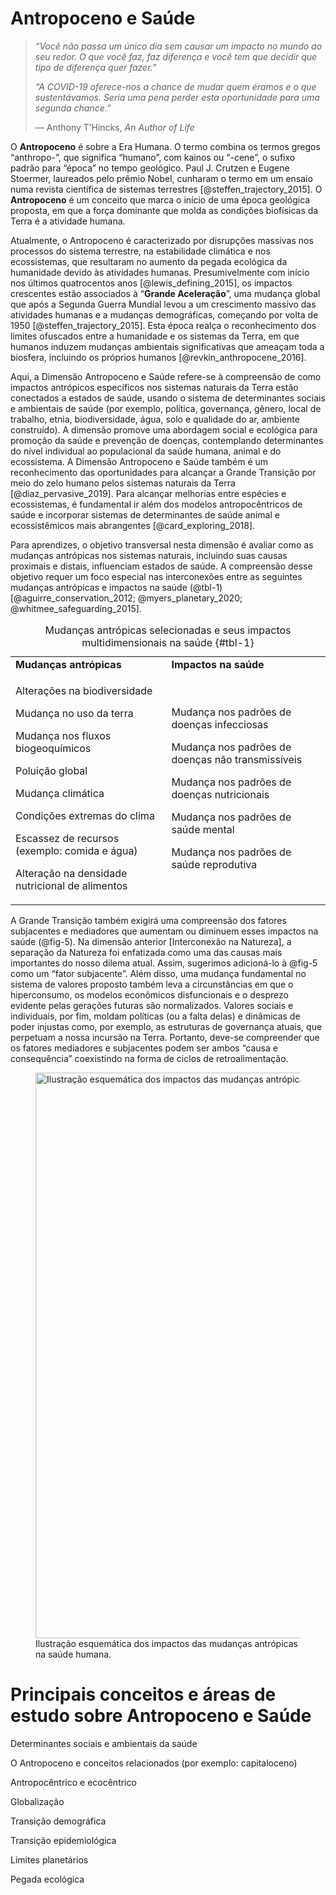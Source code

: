 # Antropoceno e Saúde

> *"Você não passa um único dia sem causar um impacto no mundo ao seu redor. O que você faz, faz diferença e você tem que decidir que tipo de diferença quer fazer."*
>
> *"A COVID-19 oferece-nos a chance de mudar quem éramos e o que sustentávamos. Seria uma pena perder esta oportunidade para uma segunda chance."*
>
> *---* Anthony T'Hincks, *An Author of Life*

O **Antropoceno** é sobre a Era Humana. O termo combina os termos gregos "anthropo-", que significa "humano", com kainos ou "-cene", o sufixo padrão para "época" no tempo geológico. Paul J. Crutzen e Eugene Stoermer, laureados pelo prêmio Nobel, cunharam o termo em um ensaio numa revista científica de sistemas terrestres [@steffen_trajectory_2015]. O **Antropoceno** é um conceito que marca o início de uma época geológica proposta, em que a força dominante que molda as condições biofísicas da Terra é a atividade humana.

Atualmente, o Antropoceno é caracterizado por disrupções massivas nos processos do sistema terrestre, na estabilidade climática e nos ecossistemas, que resultaram no aumento da pegada ecológica da humanidade devido às atividades humanas. Presumivelmente com início nos últimos quatrocentos anos [@lewis_defining_2015], os impactos crescentes estão associados à "**Grande Aceleração**", uma mudança global que após a Segunda Guerra Mundial levou a um crescimento massivo das atividades humanas e a mudanças demográficas, começando por volta de 1950 [@steffen_trajectory_2015]. Esta época realça o reconhecimento dos limites ofuscados entre a humanidade e os sistemas da Terra, em que humanos induzem mudanças ambientais significativas que ameaçam toda a biosfera, incluindo os próprios humanos [@revkin_anthropocene_2016].

Aqui, a Dimensão Antropoceno e Saúde refere-se à compreensão de como impactos antrópicos específicos nos sistemas naturais da Terra estão conectados a estados de saúde, usando o sistema de determinantes sociais e ambientais de saúde (por exemplo, política, governança, gênero, local de trabalho, etnia, biodiversidade, água, solo e qualidade do ar, ambiente construído). A dimensão promove uma abordagem social e ecológica para promoção da saúde e prevenção de doenças, contemplando determinantes do nível individual ao populacional da saúde humana, animal e do ecossistema. A Dimensão Antropoceno e Saúde também é um reconhecimento das oportunidades para alcançar a Grande Transição por meio do zelo humano pelos sistemas naturais da Terra [@diaz_pervasive_2019]. Para alcançar melhorias entre espécies e ecossistemas, é fundamental ir além dos modelos antropocêntricos de saúde e incorporar sistemas de determinantes de saúde animal e ecossistêmicos mais abrangentes [@card_exploring_2018].

Para aprendizes, o objetivo transversal nesta dimensão é avaliar como as mudanças antrópicas nos sistemas naturais, incluindo suas causas proximais e distais, influenciam estados de saúde. A compreensão desse objetivo requer um foco especial nas interconexões entre as seguintes mudanças antrópicas e impactos na saúde (@tbl-1) [@aguirre_conservation_2012; @myers_planetary_2020; @whitmee_safeguarding_2015].

+-------------------------------------------------+---------------------------------------------------+
| **Mudanças antrópicas**                         | **Impactos na saúde**                             |
+-------------------------------------------------+---------------------------------------------------+
| Alterações na biodiversidade                    | Mudança nos padrões de doenças infecciosas        |
|                                                 |                                                   |
| Mudança no uso da terra                         | Mudança nos padrões de doenças não transmissíveis |
|                                                 |                                                   |
| Mudança nos fluxos biogeoquímicos               | Mudança nos padrões de doenças nutricionais       |
|                                                 |                                                   |
| Poluição global                                 | Mudança nos padrões de saúde mental               |
|                                                 |                                                   |
| Mudança climática                               | Mudança nos padrões de saúde reprodutiva          |
|                                                 |                                                   |
| Condições extremas do clima                     |                                                   |
|                                                 |                                                   |
| Escassez de recursos (exemplo: comida e água)   |                                                   |
|                                                 |                                                   |
| Alteração na densidade nutricional de alimentos |                                                   |
+-------------------------------------------------+---------------------------------------------------+

: Mudanças antrópicas selecionadas e seus impactos multidimensionais na saúde {#tbl-1}

A Grande Transição também exigirá uma compreensão dos fatores subjacentes e mediadores que aumentam ou diminuem esses impactos na saúde (@fig-5). Na dimensão anterior \[Interconexão na Natureza\], a separação da Natureza foi enfatizada como uma das causas mais importantes do nosso dilema atual. Assim, sugerimos adicioná-lo à @fig-5 como um "fator subjacente". Além disso, uma mudança fundamental no sistema de valores proposto também leva a circunstâncias em que o hiperconsumo, os modelos econômicos disfuncionais e o desprezo evidente pelas gerações futuras são normalizados. Valores sociais e individuais, por fim, moldam políticas (ou a falta delas) e dinâmicas de poder injustas como, por exemplo, as estruturas de governança atuais, que perpetuam a nossa incursão na Terra. Portanto, deve-se compreender que os fatores mediadores e subjacentes podem ser ambos "causa e consequência" coexistindo na forma de ciclos de retroalimentação.

![Ilustração esquemática dos impactos das mudanças antrópicas na saúde humana.](figuras/figura5.png){#fig-5 width="905"}

# **Principais conceitos e áreas de estudo sobre Antropoceno e Saúde** {.unnumbered}

Determinantes sociais e ambientais da saúde

O Antropoceno e conceitos relacionados (por exemplo: capitaloceno)

Antropocêntrico e ecocêntrico

Globalização

Transição demográfica

Transição epidemiológica

Limites planetários

Pegada ecológica

